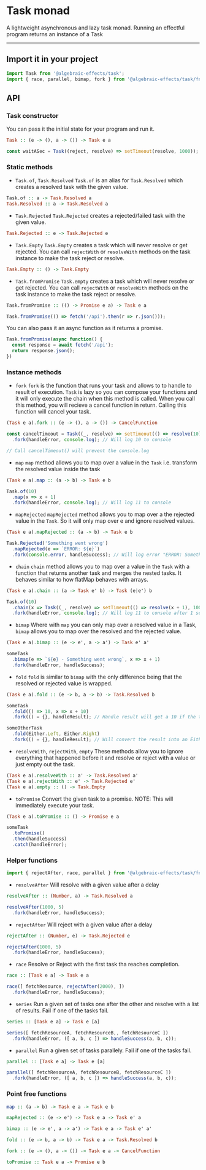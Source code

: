 
# Task monad
A lightweight asynchronous and lazy task monad. Running an effectful program returns an instance of a Task

---


## Import it in your project
```js
import Task from '@algebraic-effects/task';
import { race, parallel, bimap, fork } from '@algebraic-effects/task/fns'; // Helper functions. Also includes point-free alternatives for Task#method
```


## API

### Task constructor
You can pass it the initial state for your program and run it.
```haskell
Task :: (e -> (), a -> ()) -> Task e a
```

```js
const waitASec = Task((reject, resolve) => setTimeout(resolve, 1000));
```

### Static methods

* `Task.of`, `Task.Resolved`
`Task.of` is an alias for `Task.Resolved` which creates a resolved task with the given value.
```haskell
Task.of :: a -> Task.Resolved a
Task.Resolved :: a -> Task.Resolved a
```

* `Task.Rejected`
`Task.Rejected` creates a rejected/failed task with the given value.
```haskell
Task.Rejected :: e -> Task.Rejected e
```

* `Task.Empty`
`Task.Empty` creates a task which will never resolve or get rejected. You can call `rejectWith` or `resolveWith` methods on the task instance to make the task reject or resolve.
```haskell
Task.Empty :: () -> Task.Empty
```

* `Task.fromPromise`
`Task.empty` creates a task which will never resolve or get rejected. You can call `rejectWith` or `resolveWith` methods on the task instance to make the task reject or resolve.
```haskell
Task.fromPromise :: (() -> Promise e a) -> Task e a
```

```js
Task.fromPromise(() => fetch('/api').then(r => r.json()));
```

You can also pass it an async function as it returns a promise.
```js
Task.fromPromise(async function() {
  const response = await fetch('/api');
  return response.json();
})
```


### Instance methods

* `fork`
`fork` is the function that runs your task and allows to to handle to result of execution. `Task` is lazy so you can compose your functions and it will only execute the chain when this method is called. When you call this method, you will recieve a cancel function in return. Calling this function will cancel your task.
```haskell
(Task e a).fork :: (e -> (), a -> ()) -> CancelFunction
```
```js
const cancelTimeout = Task((_, resolve) => setTimeout(() => resolve(10), 1000))
  .fork(handleError, console.log); // Will log 10 to console

// Call cancelTimeout() will prevent the console.log
```


* `map`
`map` method allows you to map over a value in the `Task` i.e. transform the resolved value inside the task
```haskell
(Task e a).map :: (a -> b) -> Task e b
```
```js
Task.of(10)
  .map(x => x + 1)
  .fork(handleError, console.log); // Will log 11 to console
```


* `mapRejected`
`mapRejected` method allows you to map over a the rejected value in the `Task`. So it will only map over e and ignore resolved values.
```haskell
(Task e a).mapRejected :: (a -> b) -> Task e b
```
```js
Task.Rejected('Something went wrong')
  .mapRejected(e => `ERROR: ${e}`)
  .fork(console.error, handleSuccess); // Will log error "ERROR: Something went wrong"
```


* `chain`
`chain` method allows you to map over a value in the `Task` with a function that returns another task and merges the nested tasks. It behaves similar to how flatMap behaves with arrays.
```haskell
(Task e a).chain :: (a -> Task e' b) -> Task (e|e') b
```
```js
Task.of(10)
  .chain(x => Task((_, resolve) => setTimeout(() => resolve(x + 1), 1000)))
  .fork(handleError, console.log); // Will log 11 to console after 1 second
```


* `bimap`
Where with `map` you can only map over a resolved value in a Task, `bimap` allows you to map over the resolved and the rejected value.
```haskell
(Task e a).bimap :: (e -> e', a -> a') -> Task e' a'
```
```js
someTask
  .bimap(e => `${e} - Something went wrong`, x => x + 1)
  .fork(handleError, handleSuccess);
```


* `fold`
`fold` is similar to `bimap` with the only difference being that the resolved or rejected value is wrapped.
```haskell
(Task e a).fold :: (e -> b, a -> b) -> Task.Resolved b
```
```js
someTask
  .fold(() => 10, x => x + 10)
  .fork(() = {}, handleResult); // Handle result will get a 10 if the task is rejected, else, it will get (resolved value + 10)

someOtherTask
  .fold(Either.Left, Either.Right)
  .fork(() = {}, handleResult); // Will convert the result into an Either
```


* `resolveWith`, `rejectWith`, `empty`
These methods allow you to ignore everything that happened before it and resolve or reject with a value or just empty out the task.
```haskell
(Task e a).resolveWith :: a' -> Task.Resolved a'
(Task e a).rejectWith :: e' -> Task.Rejected e'
(Task e a).empty :: () -> Task.Empty
```

* `toPromise`
Convert the given task to a promise.
NOTE: This will immediately execute your task.
```haskell
(Task e a).toPromise :: () -> Promise e a
```
```js
someTask
  .toPromise()
  .then(handleSuccess)
  .catch(handleError);
```


### Helper functions

```js
import { rejectAfter, race, parallel } from '@algebraic-effects/task/fns';
```

* `resolveAfter`
Will resolve with a given value after a delay

```haskell
resolveAfter :: (Number, a) -> Task.Resolved a
```
```js
resolveAfter(1000, 5)
  .fork(handleError, handleSuccess);
```


* `rejectAfter`
Will reject with a given value after a delay


```haskell
rejectAfter :: (Number, e) -> Task.Rejected e
```
```js
rejectAfter(1000, 5)
  .fork(handleError, handleSuccess);
```


* `race`
Resolve or Reject with the first task tha reaches completion.

```haskell
race :: [Task e a] -> Task e a
```
```js
race([ fetchResource, rejectAfter(2000), ])
  .fork(handleError, handleSuccess);
```


* `series`
Run a given set of tasks one after the other and resolve with a list of results. Fail if one of the tasks fail.

```haskell
series :: [Task e a] -> Task e [a]
```
```js
series([ fetchResourceA, fetchResourceB,, fetchResourceC ])
  .fork(handleError, ([ a, b, c ]) => handleSuccess(a, b, c));
```


* `parallel`
Run a given set of tasks parallely. Fail if one of the tasks fail.

```haskell
parallel :: [Task e a] -> Task e [a]
```
```js
parallel([ fetchResourceA, fetchResourceB, fetchResourceC ])
  .fork(handleError, ([ a, b, c ]) => handleSuccess(a, b, c));
```


### Point free functions

```haskell
map :: (a -> b) -> Task e a -> Task e b
```
```haskell
mapRejected :: (e -> e') -> Task e a -> Task e' a
```
```haskell
bimap :: (e -> e', a -> a') -> Task e a -> Task e' a'
```
```haskell
fold :: (e -> b, a -> b) -> Task e a -> Task.Resolved b
```
```haskell
fork :: (e -> (), a -> ()) -> Task e a -> CancelFunction
```
```haskell
toPromise :: Task e a -> Promise e b
```

